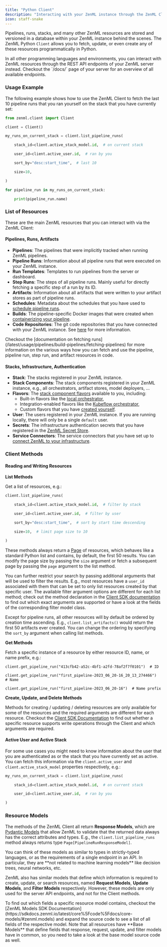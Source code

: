 ```yaml
---
title: "Python Client"
description: "Interacting with your ZenML instance through the ZenML Client."
icon: staff-snake
---
```


Pipelines, runs, stacks, and many other ZenML resources are stored and versioned in a database within your ZenML instance behind the scenes. The ZenML Python `Client` allows you to fetch, update, or even create any of these resources programmatically in Python.

<Info>
In all other programming languages and environments, you can interact with ZenML resources through the REST API endpoints of your ZenML server instead. Checkout the `/docs/` page of your server for an overview of all available endpoints.
</Info>

### Usage Example

The following example shows how to use the ZenML Client to fetch the last 10 pipeline runs that you ran yourself on the stack that you have currently set:


```py
from zenml.client import Client

client = Client()

my_runs_on_current_stack = client.list_pipeline_runs(

    stack_id=client.active_stack_model.id,  # on current stack

    user_id=client.active_user.id,  # ran by you

    sort_by="desc:start_time",  # last 10

    size=10,

)

for pipeline_run in my_runs_on_current_stack:

    print(pipeline_run.name)
```

### List of Resources

These are the main ZenML resources that you can interact with via the ZenML Client:

#### Pipelines, Runs, Artifacts

* **Pipelines**: The pipelines that were implicitly tracked when running ZenML pipelines.
* **Pipeline Runs**: Information about all pipeline runs that were executed on your ZenML instance.
* **Run Templates**: Templates to run pipelines from the server or dashboard.
* **Step Runs**: The steps of all pipeline runs. Mainly useful for directly fetching a specific step of a run by its ID.
* **Artifacts**: Information about all artifacts that were written to your artifact stores as part of pipeline runs.
* **Schedules**: Metadata about the schedules that you have used to [schedule pipeline runs](/latest/usage/pipelines/build-pipelines/schedule-a-pipeline).
* **Builds**: The pipeline-specific Docker images that were created when [containerizing your pipeline](/latest/usage/project-setup/customize-docker-builds).
* **Code Repositories**: The git code repositories that you have connected with your ZenML instance. See [here](/latest/user-guide/guides/production-guide/connect-code-repository) for more information.

<Info>
Checkout the [documentation on fetching runs](/latest/usage/pipelines/build-pipelines/fetching-pipelines) for more information on the various ways how you can fetch and use the pipeline, pipeline run, step run, and artifact resources in code.
</Info>

#### Stacks, Infrastructure, Authentication

* **Stack**: The stacks registered in your ZenML instance.
* **Stack Components**: The stack components registered in your ZenML instance, e.g., all orchestrators, artifact stores, model deployers, ...
* **Flavors**: The [stack component flavors](/latest/getting-started/core-concepts#flavor) available to you, including:
   * Built-in flavors like the [local orchestrator](/latest/stack-components/orchestrators/local),
   * Integration-enabled flavors like the [Kubeflow orchestrator](/latest/stack-components/orchestrators/kubeflow),
   * Custom flavors that you have [created yourself](/latest/stack-components/stack-deployment/implement-a-custom-stack-component).
* **User**: The users registered in your ZenML instance. If you are running locally, there will only be a single `default` user.
* **Secrets**: The infrastructure authentication secrets that you have registered in the [ZenML Secret Store](/latest/usage/project-setup/use-secrets/interact-with-secrets).
* **Service Connectors**: The service connectors that you have set up to [connect ZenML to your infrastructure](/latest/usage/resource-data-management/auth-management).

### Client Methods

#### Reading and Writing Resources

**List Methods**

Get a list of resources, e.g.:


```py
client.list_pipeline_runs(

    stack_id=client.active_stack_model.id,  # filter by stack

    user_id=client.active_user.id,  # filter by user

    sort_by="desc:start_time",  # sort by start time descending

    size=10,  # limit page size to 10

)
```

These methods always return a [Page](https://sdkdocs.zenml.io/latest/core%5Fcode%5Fdocs/core-models/#zenml.models.page%5Fmodel) of resources, which behaves like a standard Python list and contains, by default, the first 50 results. You can modify the page size by passing the `size` argument or fetch a subsequent page by passing the `page` argument to the list method.

You can further restrict your search by passing additional arguments that will be used to filter the results. E.g., most resources have a `user_id` associated with them that can be set to only list resources created by that specific user. The available filter argument options are different for each list method; check out the method declaration in the [Client SDK documentation](https://sdkdocs.zenml.io/latest/core%5Fcode%5Fdocs/core-client/) to find out which exact arguments are supported or have a look at the fields of the corresponding filter model class.

Except for pipeline runs, all other resources will by default be ordered by creation time ascending. E.g., `client.list_artifacts()` would return the first 50 artifacts ever created. You can change the ordering by specifying the `sort_by` argument when calling list methods.

**Get Methods**

Fetch a specific instance of a resource by either resource ID, name, or name prefix, e.g.:

```shell
client.get_pipeline_run("413cfb42-a52c-4bf1-a2fd-78af2f7f0101")  # ID

client.get_pipeline_run("first_pipeline-2023_06_20-16_20_13_274466")  # Name

client.get_pipeline_run("first_pipeline-2023_06_20-16")  # Name prefix
```

**Create, Update, and Delete Methods**

Methods for creating / updating / deleting resources are only available for some of the resources and the required arguments are different for each resource. Checkout the [Client SDK Documentation](https://sdkdocs.zenml.io/latest/core%5Fcode%5Fdocs/core-client/) to find out whether a specific resource supports write operations through the Client and which arguments are required.

#### Active User and Active Stack

For some use cases you might need to know information about the user that you are authenticated as or the stack that you have currently set as active. You can fetch this information via the `client.active_user` and `client.active_stack_model` properties respectively, e.g.:


```py
my_runs_on_current_stack = client.list_pipeline_runs(

    stack_id=client.active_stack_model.id,  # on current stack

    user_id=client.active_user.id,  # ran by you

)
```

### Resource Models

The methods of the ZenML Client all return **Response Models**, which are [Pydantic Models](https://docs.pydantic.dev/latest/usage/models/) that allow ZenML to validate that the returned data always has the correct attributes and types. E.g., the `client.list_pipeline_runs` method always returns type `Page[PipelineRunResponseModel]`.

<Info>
You can think of these models as similar to types in strictly-typed languages, or as the requirements of a single endpoint in an API. In particular, they are **not related to machine learning models** like decision trees, neural networks, etc.
</Info>

ZenML also has similar models that define which information is required to create, update, or search resources, named **Request Models**, **Update Models**, and **Filter Models** respectively. However, these models are only used for the server API endpoints, and not for the Client methods.

<Info>
To find out which fields a specific resource model contains, checkout the [ZenML Models SDK Documentation](https://sdkdocs.zenml.io/latest/core%5Fcode%5Fdocs/core-models/#zenml.models) and expand the source code to see a list of all fields of the respective model. Note that all resources have **Base Models** that define fields that response, request, update, and filter models have in common, so you need to take a look at the base model source code as well.
</Info>
